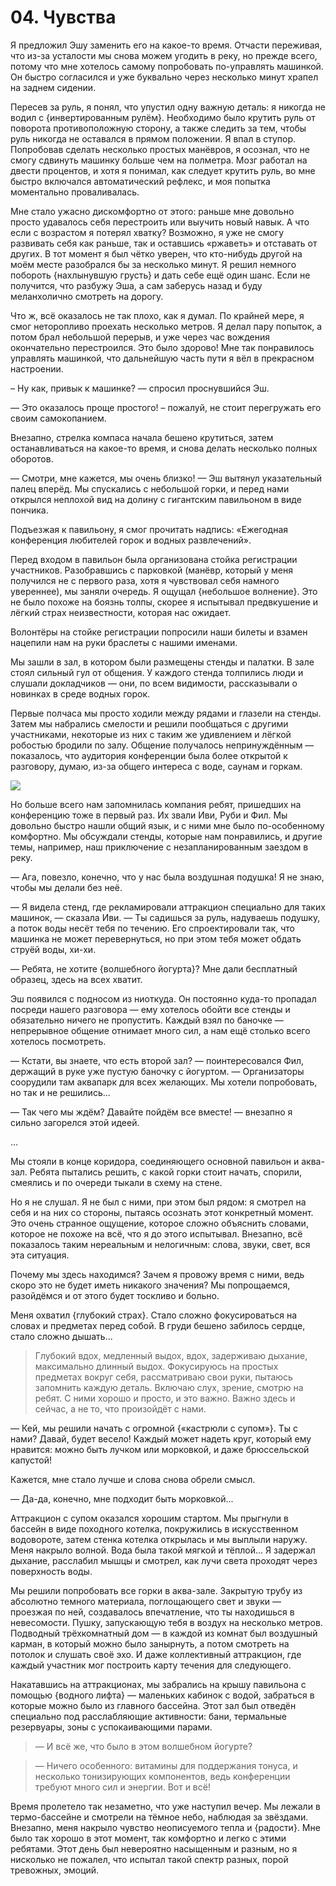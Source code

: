 
# 04. Чувства

Я предложил Эшу заменить его на какое-то время. Отчасти переживая, что из-за усталости мы снова
можем угодить в реку, но прежде всего, потому что мне хотелось самому попробовать по-управлять
машинкой. Он быстро согласился и уже буквально через несколько минут храпел на заднем сидении.

Пересев за руль, я понял, что упустил одну важную деталь: я никогда не водил с
{<TV video="WI6lgUlEUFU" from="00:08" withSound>инвертированным рулём</TV>}. Необходимо было крутить
руль от поворота противоположную сторону, а также следить за тем, чтобы руль никогда не оставался в
прямом положении. Я впал в ступор. Попробовав сделать несколько простых манёвров, я осознал, что не
смогу сдвинуть машинку больше чем на полметра. Мозг работал на двести процентов, и хотя я понимал,
как следует крутить руль, во мне быстро включался автоматический рефлекс, и моя попытка моментально
проваливалась.

Мне стало ужасно дискомфортно от этого: раньше мне довольно просто удавалось себя перестроить или
выучить новый навык. А что если с возрастом я потерял хватку? Возможно, я уже не смогу развивать
себя как раньше, так и оставшись «ржаветь» и отставать от других. В тот момент я был чётко уверен,
что кто-нибудь другой на моём месте разобрался бы за несколько минут. Я решил немного побороть
{<Emotion feeling="sadness">нахлынувшую грусть</Emotion>} и дать себе ещё один шанс. Если не
получится, что разбужу Эша, а сам заберусь назад и буду меланхолично смотреть на дорогу.

Что ж, всё оказалось не так плохо, как я думал. По крайней мере, я смог неторопливо проехать
несколько метров. Я делал пару попыток, а потом брал небольшой перерыв, и уже через час вождения
окончательно перестроился. Это было здорово! Мне так понравилось управлять машинкой, что дальнейшую
часть пути я вёл в прекрасном настроении.

– Ну как, привык к машинке? — спросил проснувшийся Эш.

— Это оказалось проще простого! – пожалуй, не стоит перегружать его своим самокопанием.

Внезапно, стрелка компаса начала бешено крутиться, затем останавливаться на какое-то время, и снова
делать несколько полных оборотов.

— Смотри, мне кажется, мы очень близко! — Эш вытянул указательный палец вперёд. Мы спускались с
небольшой горки, и перед нами открылся неплохой вид на долину с гигантским павильоном в виде
пончика.

Подъезжая к павильону, я смог прочитать надпись: «Ежегодная конференция любителей горок и водных
развлечений».

Перед входом в павильон была организована стойка регистрации участников. Разобравшись с парковкой
(манёвр, который у меня получился не с первого раза, хотя я чувствовал себя намного увереннее), мы
заняли очередь. Я ощущал {<Emotion feeling="anxiety">небольшое волнение</Emotion>}. Это не было
похоже на боязнь толпы, скорее я испытывал предвкушение и лёгкий страх неизвестности, которая нас
ожидает.

Волонтёры на стойке регистрации попросили наши билеты и взамен нацепили нам на руки браслеты с
нашими именами.

Мы зашли в зал, в котором были размещены стенды и палатки. В зале стоял сильный гул от общения. У
каждого стенда толпились люди и слушали докладчиков — они, по всем видимости, рассказывали о
новинках в среде водных горок.

Первые полчаса мы просто ходили между рядами и глазели на стенды. Затем мы набрались смелости и
решили пообщаться с другими участниками, некоторые из них с таким же удивлением и лёгкой робостью
бродили по залу. Общение получалось непринуждённым — показалось, что аудитория конференции была
более открытой к разговору, думаю, из-за общего интереса с воде, саунам и горкам.

<Image src={friends} />

Но больше всего нам запомнилась компания ребят, пришедших на конференцию тоже в первый раз. Их звали
Иви, Руби и Фил. Мы довольно быстро нашли общий язык, и с ними мне было по-особенному комфортно. Мы
обсуждали стенды, которые нам понравились, и другие темы, например, наш приключение с
незапланированным заездом в реку.

— Ага, повезло, конечно, что у нас была воздушная подушка! Я не знаю, чтобы мы делали без неё.

— Я видела стенд, где рекламировали аттракцион специально для таких машинок, — сказала Иви. — Ты
садишься за руль, надуваешь подушку, а поток воды несёт тебя по течению. Его спроектировали так, что
машинка не может перевернуться, но при этом тебя может обдать струёй воды, хи-хи.

— Ребята, не хотите {<TV video="aXgFcNUWqX0" from="0:23" withSound>волшебного йогурта</TV>}? Мне
дали бесплатный образец, здесь на всех хватит.

Эш появился с подносом из ниоткуда. Он постоянно куда-то пропадал посреди нашего разговора — ему
хотелось обойти все стенды и обязательно ничего не пропустить. Каждый взял по баночке — непрерывное
общение отнимает много сил, а нам ещё столько всего хотелось посмотреть.

— Кстати, вы знаете, что есть второй зал? — поинтересовался Фил, держащий в руке уже пустую баночку
с йогуртом. — Организаторы соорудили там аквапарк для всех желающих. Мы хотели попробовать, но так и
не решились...

— Так чего мы ждём? Давайте пойдём все вместе! — внезапно я сильно загорелся этой идеей.

...

Мы стояли в конце коридора, соединяющего основной павильон и аква-зал. Ребята пытались решить, с
какой горки стоит начать, спорили, смеялись и по очереди тыкали в схему на стене.

Но я не слушал. Я не был с ними, при этом был рядом: я смотрел на себя и на них со стороны, пытаясь
осознать этот конкретный момент. Это очень странное ощущение, которое сложно объяснить словами,
которое не похоже на всё, что я до этого испытывал. Внезапно, всё показалось таким нереальным и
нелогичным: слова, звуки, свет, вся эта ситуация.

Почему мы здесь находимся? Зачем я провожу время с ними, ведь скоро это не будет иметь никакого
значения? Мы попрощаемся, разойдёмся и от этого будет тоскливо и больно.

Меня охватил {<Emotion feeling="fear">глубокий страх</Emotion>}. Стало сложно фокусироваться на
словах и предметах перед собой. В груди бешено забилось сердце, стало сложно дышать...

> Глубокий вдох, медленный выдох, вдох, задерживаю дыхание, максимально длинный выдох. Фокусируюсь
> на простых предметах вокруг себя, рассматриваю свои руки, пытаюсь запомнить каждую деталь. Включаю
> слух, зрение, смотрю на ребят. С ними хорошо и просто, и это важно. Важно здесь и сейчас, а не то,
> что произойдёт с нами.

— Кей, мы решили начать с огромной {<TV video="lLHlsRm3gLY" from="2:48">«кастрюли с супом»</TV>}. Ты
с нами? Давай, будет весело! Каждый может надеть круг, который ему нравится: можно быть лучком или
морковкой, и даже брюссельской капустой!

Кажется, мне стало лучше и слова снова обрели смысл.

— Да-да, конечно, мне подходит быть морковкой...

Аттракцион с супом оказался хорошим стартом. Мы прыгнули в бассейн в виде походного котелка,
покружились в искусственном водовороте, затем стенка котелка открылась и мы выплыли наружу. Меня
накрыло волной. Вода была такой мягкой и тёплой... Я задержал дыхание, расслабил мышцы и смотрел,
как лучи света проходят через поверхность воды.

Мы решили попробовать все горки в аква-зале. Закрытую трубу из абсолютно темного материала,
поглощающего свет и звуки — проезжая по ней, создавалось впечатление, что ты находишься в
невесомости. Пушку, запускающую тебя в воздух на несколько метров. Подводный трёхкомнатный дом — в
каждой из комнат был воздушный карман, в который можно было занырнуть, а потом смотреть на потолок и
слушать своё эхо. И даже коллективный аттракцион, где каждый участник мог построить карту течения
для следующего.

Накатавшись на аттракционах, мы забрались на крышу павильона с помощью
{<TV video="Ma4Vnk5Rn8I">водного лифта</TV>} — маленьких кабинок с водой, забраться в которые можно
было из главного бассейна. Этот зал был отведён специально под расслабляющие активности: бани,
термальные резервуары, зоны с успокаивающими парами.

> — И всё же, что было в этом волшебном йогурте?

> — Ничего особенного: витамины для поддержания тонуса, и несколько тонизирующих компонентов, ведь
> конференции требуют много сил и энергии. Вот и всё!

Время пролетело так незаметно, что уже наступил вечер. Мы лежали в термо-бассейне и смотрели на
тёмное небо, наблюдая за звёздами. Внезапно, меня накрыло чувство неописуемого тепла и
{<Emotion feeling="happiness">радости</Emotion>}. Мне было так хорошо в этот момент, так комфортно и
легко с этими ребятами. Этот день был невероятно насыщенным и разным, но я нисколько не пожалел, что
испытал такой спектр разных, порой тревожных, эмоций.

